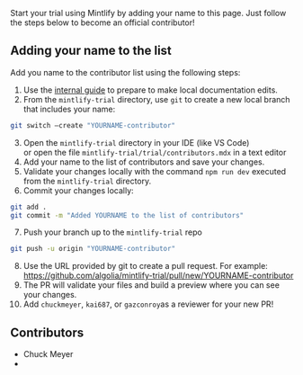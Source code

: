 <Info>Start your trial using Mintlify by adding your name to this page. Just follow the steps below to become an official contributor!</Info>

## Adding your name to the list 
Add you name to the contributor list using the following steps:

1. Use the [internal guide](https://algolia.atlassian.net/wiki/spaces/DOC/pages/5526814783/A+new+home+for+the+Algolia+docs+on+Mintlify#To-edit-using-git-and-GitHub) to prepare to make local documentation edits.
2. From the `mintlify-trial` directory, use `git` to create a new local branch that includes your name:
```sh
git switch –create "YOURNAME-contributor"
```
3. Open the `mintlify-trial` directory in your IDE (like VS Code) <br />
   or open the file `mintlify-trial/trial/contributors.mdx` in a text editor
4. Add your name to the list of contributors and save your changes.
5. Validate your changes locally with the command `npm run dev` executed from the `mintlify-trial` directory.
6. Commit your changes locally:
```sh
git add .
git commit -m "Added YOURNAME to the list of contributors"
```
7. Push your branch up to the `mintlify-trial` repo 
```sh
git push -u origin "YOURNAME-contributor"
```
8. Use the URL provided by git to create a pull request. For example:
https://github.com/algolia/mintlify-trial/pull/new/YOURNAME-contributor
9. The PR will validate your files and build a preview where you can see your changes.
10. Add `chuckmeyer`, `kai687`, or `gazconroy`as a reviewer for your new PR!

## Contributors 

- Chuck Meyer
-

